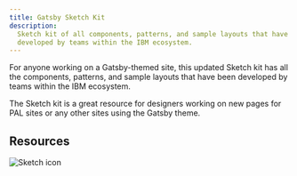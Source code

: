 ```yaml
---
title: Gatsby Sketch Kit
description:
  Sketch kit of all components, patterns, and sample layouts that have been
  developed by teams within the IBM ecosystem.
---
```


<PageDescription>

For anyone working on a Gatsby-themed site, this updated Sketch kit has all the
components, patterns, and sample layouts that have been developed by teams
within the IBM ecosystem.

The Sketch kit is a great resource for designers working on new pages for PAL
sites or any other sites using the Gatsby theme.

</PageDescription>

## Resources

<Row className="resource-card-group">
  <Column colMd={4} colLg={4} noGutterSm>
    <ResourceCard2
      subTitle="Gatsby theme Sketch kit"
     href="sketch://add-library/cloud/304313c1-29a8-4946-a6f0-51dbec953bc2"
      actionIcon="download"
      >

![Sketch icon](/images/sketch-icon.png)

  </ResourceCard2>
</Column>
</Row>
